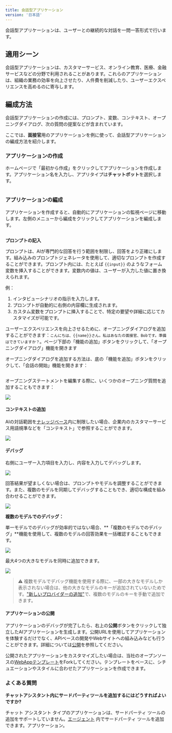 ```yaml
---
title: 会話型アプリケーション
version: '日本語'
---
```


会話型アプリケーションは、ユーザーとの継続的な対話を一問一答形式で行います。

## 適用シーン

会話型アプリケーションは、カスタマーサービス、オンライン教育、医療、金融サービスなどの分野で利用されることがあります。これらのアプリケーションは、組織の業務の効率を向上させたり、人件費を削減したり、ユーザーエクスペリエンスを高めるのに寄与します。

## 編成方法

会話型アプリケーションの作成には、プロンプト、変数、コンテキスト、オープニングダイアログ、次の質問の提案などが含まれています。

ここでは、**面接官**用のアプリケーションを例に使って、会話型アプリケーションの編成方法を紹介します。

### アプリケーションの作成

ホームページで「最初から作成」をクリックしてアプリケーションを作成します。アプリケーション名を入力し、アプリタイプは**チャットボット**を選択します。

<Frame caption="チャットボットの作成"><img src="/ja-jp/img/jp-create-chatbox.png" alt="" /></Frame>

### アプリケーションの編成

アプリケーションを作成すると、自動的にアプリケーションの監視ページに移動します。左側のメニューから編成をクリックしてアプリケーションを編成します。

<Frame caption="アプリケーションの編成"><img src="/ja-jp/img/jp-create-prompt.png" alt="" /></Frame>

**プロンプトの記入**

プロンプトは、AIが専門的な回答を行う範囲を制限し、回答をより正確にします。組み込みのプロンプトジェネレータを使用して、適切なプロンプトを作成することができます。プロンプト内には、たとえば `{{input}}` のようなフォーム変数を挿入することができます。変数内の値は、ユーザーが入力した値に置き換えられます。

例：
1. インタビューシナリオの指示を入力します。
2. プロンプトが自動的に右側の内容欄に生成されます。
3. カスタム変数をプロンプトに挿入することで、特定の要望や詳細に応じてカスタマイズが可能です。

ユーザーエクスペリエンスを向上させるために、オープニングダイアログを追加することができます：`こんにちは、{{name}}さん。私はあなたの面接官、Bobです。準備はできていますか？`。ページ下部の「機能の追加」ボタンをクリックして、「オープニングダイアログ」機能を開きます

オープニングダイアログを追加する方法は、底の「機能を追加」ボタンをクリックして、「会話の開始」機能を開きます：

<Frame><img src="/ja-jp/img/jp-conversation-remarkers.png" alt="" /></Frame>

オープニングステートメントを編集する際に、いくつかのオープニング質問を追加することもできます：

![](/ja-jp/img/jp-conversation-options.png)

#### コンテキストの追加

AIの対話範囲を[ナレッジベース](../knowledge-base/)内に制限したい場合、企業内のカスタマーサービス用語規準などを「コンテキスト」で参照することができます。

![](/ja-jp/img/jp-context.png)

#### デバッグ

右側にユーザー入力項目を入力し、内容を入力してデバッグします。

![](/ja-jp/img/jp-conversation-debug.png)

回答結果が望ましくない場合は、プロンプトやモデルを調整することができます。また、複数のモデルを同期してデバッグすることもでき、適切な構成を組み合わせることができます。

![](/ja-jp/img/jp-modify-model.png)

**複数のモデルでのデバッグ：**

単一モデルでのデバッグが効率的ではない場合、**「複数のモデルでのデバッグ」**機能を使用して、複数のモデルの回答効果を一括確認することもできます。

![](/ja-jp/img/jp-multiple-models.png)

最大4つの大きなモデルを同時に追加できます。

![](/ja-jp/img/jp-multiple-models-2.png)

> ⚠️ 複数モデルでデバッグ機能を使用する際に、一部の大きなモデルしか表示されない場合は、他の大きなモデルのキーが追加されていないためです。["新しいプロバイダーの追加"](../models/new-provider)で、複数のモデルのキーを手動で追加できます。

#### アプリケーションの公開

アプリケーションのデバッグが完了したら、右上の**公開**ボタンをクリックして独立したAIアプリケーションを生成します。公開URLを使用してアプリケーションを体験するだけでなく、APIベースの開発やWebサイトへの組み込みなども行うことができます。詳細については[公開](../application-publishing/based-on-frontend-templates)を参照してください。

公開されたアプリケーションをカスタマイズしたい場合は、当社のオープンソースの[WebAppテンプレート](https://github.com/langgenius/webapp-conversation)をForkしてください。テンプレートをベースに、シチュエーションやスタイルに合わせたアプリケーションを作成できます。

### よくある質問

**チャットアシスタント内にサードパーティツールを追加するにはどうすればよいですか?**

チャット アシスタント タイプのアプリケーションは、サードパーティ ツールの追加をサポートしていません。[エージェント](../build-app/agent) 内でサードパーティ ツールを追加できます。アプリケーション。